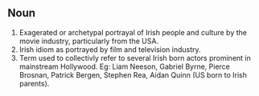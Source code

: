 ==Noun==
#Exagerated or archetypal portrayal of Irish people and culture by the movie industry, particularly from the USA.
#Irish idiom as portrayed by film and television industry.
#Term used to collectivly refer to several Irish born actors prominent in mainstream Hollywood. Eg: Liam Neeson, Gabriel Byrne, Pierce Brosnan, Patrick Bergen, Stephen Rea, Aidan Quinn (US born to Irish parents).